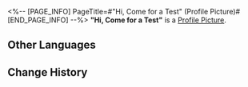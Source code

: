 <%-- [PAGE_INFO]
PageTitle=#"Hi, Come for a Test" (Profile Picture)#
[END_PAGE_INFO] --%>
{{Item Infobox
|title       = "Hi, Come for a Test"
|id          = 202018
|image       = Profile Picture "Hi, Come for a Test".png{{subst:void|<!--$UPLOAD:<<SpriteOutput/ItemFigures/AvatarHead/IconHead_202018.png>-<Profile Picture "Hi, Come for a Test".png>-<Item Icons>>-->}}
|type        = Profile Picture
|invCategory = 
|rarity      = 4
|effect      = 
|description = A cartoon Herta in the Simulated Universe.
|source1     = [[An avatar obtained from Divergent Universe: The Human Comedy]]
}}
{{Description|''"Big update, big update! I'm waiting for you in the Simulated Universe, come test it out quickly."''}}
'''"Hi, Come for a Test"''' is a [[Profile Picture]].

==Other Languages==
{{Other Languages
|en   = "Hi, Come for a Test"
|zhs  = 「嗨，来测」
|zht  = 「嗨，來測」
|ja   = 「じゃあテストよろしく」
|ko   = 「안녕, 테스트하러 와」
|es   = "Ey, ven a probar"
|fr   = «&nbsp;Ramène-toi pour un petit test&nbsp;»
|ru   = «Эй, иди тестировать».
|th   = "ไฮ มาทดสอบกัน"
|vi   = "Hi, Đến Test Nào"
|de   = „Hi, komm testen“
|id   = "Hai, Ayo Ikut Tes"
|pt   = "Olá, Venha Fazer o Teste"
}}

==Change History==
{{Change History|2.3}}